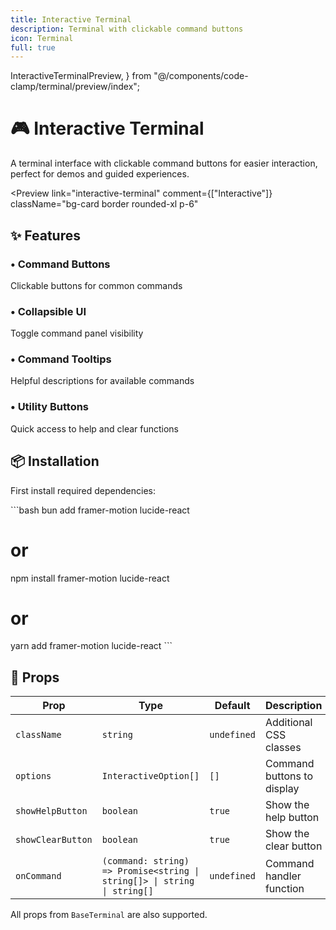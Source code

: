 ```yaml
---
title: Interactive Terminal
description: Terminal with clickable command buttons
icon: Terminal
full: true
---
```


  InteractiveTerminalPreview,
} from "@/components/code-clamp/terminal/preview/index";


# 🎮 Interactive Terminal

A terminal interface with clickable command buttons for easier interaction, perfect for demos and guided experiences.

<Preview
  link="interactive-terminal"
  comment={["Interactive"]}
  className="bg-card border rounded-xl p-6"
>
  <InteractiveTerminalPreview />
</Preview>

## ✨ Features

<div className="grid grid-cols-1 md:grid-cols-2 gap-4 mt-6">
   <div className="p-4 rounded-lg border bg-card">
    <h3 className="font-semibold flex items-center gap-2">
      <span className="text-primary">•</span> Command Buttons
    </h3>
    <p className="mt-2 text-sm text-muted-foreground">
      Clickable buttons for common commands
    </p>
  </div>
   <div className="p-4 rounded-lg border bg-card">
    <h3 className="flex items-center gap-2 font-semibold">
      <span className="text-primary">•</span> Collapsible UI
    </h3>
    <p className="text-muted-foreground mt-2 text-sm">
      Toggle command panel visibility
    </p>
  </div>

   <div className="p-4 rounded-lg border bg-card">
    <h3 className="flex items-center gap-2 font-semibold">
      <span className="text-primary">•</span> Command Tooltips
    </h3>
    <p className="text-muted-foreground mt-2 text-sm">
      Helpful descriptions for available commands
    </p>
  </div>

  <div className="p-4 rounded-lg border bg-card">
    <h3 className="font-semibold flex items-center gap-2">
      <span className="text-primary">•</span> Utility Buttons
    </h3>
    <p className="mt-2 text-sm text-muted-foreground">
      Quick access to help and clear functions
    </p>
  </div>
</div>

## 📦 Installation

First install required dependencies:

\`\`\`bash
bun add framer-motion lucide-react
# or
npm install framer-motion lucide-react
# or
yarn add framer-motion lucide-react
\`\`\`


## 🔧 Props

| Prop | Type | Default | Description |
|------|------|---------|-------------|
| `className` | `string` | `undefined` | Additional CSS classes |
| `options` | `InteractiveOption[]` | `[]` | Command buttons to display |
| `showHelpButton` | `boolean` | `true` | Show the help button |
| `showClearButton` | `boolean` | `true` | Show the clear button |
| `onCommand` | `(command: string) => Promise<string \| string[]> \| string \| string[]` | `undefined` | Command handler function |

All props from `BaseTerminal` are also supported.


